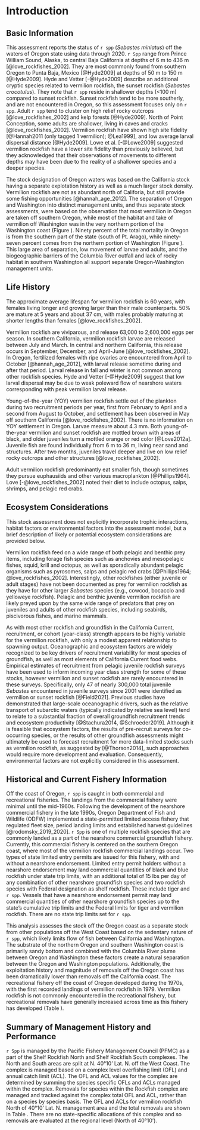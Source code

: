 # Introduction
## Basic Information
This assessment reports the status of `r spp` (*Sebastes miniatus*) off the waters of Oregon state using data through 2020. `r Spp` range from Prince William Sound, Alaska, to central Baja California at depths of 6 m to 436 m [@love_rockfishes_2002]. They are most commonly found from southern Oregon to Punta Baja, Mexico [@Hyde2009] at depths of 50 m to 150 m [@Hyde2009].  Hyde and Vetter [-@Hyde2009] describe an additional cryptic species related to vermilion rockfish, the sunset rockfish (*Sebastes crocotulus*). They note that `r spp` reside in shallower depths (<100 m) compared to sunset rockfish. Sunset rockfish tend to be more southerly, and are not encountered in Oregon, so this assessment focuses only on `r spp`. Adult `r spp` tend to cluster on high relief rocky outcrops [@love_rockfishes_2002] and kelp forests [@Hyde2009]. North of Point Conception, some adults are shallower, living in caves and cracks [@love_rockfishes_2002]. Vermilion rockfish have shown high site fidelity [@Hannah2011 (only tagged 1 vermilion); @Lea1999], and low average larval dispersal distance [@Hyde2009]. Lowe et al. [-@Lowe2009] suggested vermilion rockfish have a lower site fidelity than previously believed, but they acknowledged that their observations of movements to different depths may have been due to the reality of a shallower species and a deeper species.

The stock designation of Oregon waters was based on the California stock having a separate explotation history as well as a much larger stock density. Vermilion rockfish are not as abundant north of Califoria, but still provide some fishing opportunities [@hannah_age_2012]. The separation of Oregon and Washington into distinct management units, and thus separate stock assessments, were based on the observation that most vermilion in Oregon are taken off southern Oregon, while most of the habitat and take of vermilion off Washington was in the very northern portion of the Washington coast (Figure \ref{fig:ORWA-map}). Ninety percent of the total mortality in Oregon is from the southern part of the state (south of Pt. Arago), while ninety-seven percent comes from the northern portion of Washington (Figure \ref{fig:tm-plot}). This large area of separation, low movement of larvae and adults, and the biogeographic barriers of the Columbia River outfall and lack of rocky habitat in southern Washington all support separate Oregon-Washington management units.

## Life History 
The approximate average lifespan for vermilion rockfish is 60 years, with females living longer and growing larger than their male counterparts. 50% are mature at 5 years and about 37 cm, with males probably maturing at shorter lengths than females [@love_rockfishes_2002].

Vermilion rockfish are viviparous, and release 63,000 to 2,600,000 eggs per season. In southern California, vermilion rockfish larvae are released between July and March. In central and northern California, this release occurs in September, December, and April-June [@love_rockfishes_2002].  In Oregon, fertilized females with ripe ovaries are encountered from April to October [@hannah_age_2012], with larval release sometime during and after that period. Larval release in fall and winter is not common among other rockfish species. Hyde and Vetter [-@Hyde2009] suggest that low larval dispersal may be due to weak poleward flow of nearshore waters corresponding with peak vermilion larval release. 

Young-of-the-year (YOY) vermilion rockfish settle out of the plankton during two recruitment periods per year, first from February to April and a second from August to October, and settlement has been observed in May off southern California [@love_rockfishes_2002]. There is no information on YOY settlement in Oregon. Larvae measure about 4.3 mm. Both young-of-the-year vermilion and sunset rockfish are mottled brown with areas of black, and older juveniles turn a mottled orange or red color [@Love2012a]. Juvenile fish are found individually from 6 m to 36 m, living near sand and structures. After two months, juveniles travel deeper and live on low relief rocky outcrops and other structures [@love_rockfishes_2002].

Adult vermilion rockfish predominantly eat smaller fish, though sometimes they pursue euphausiids and other various macroplankton [@Phillips1964]. Love [-@love_rockfishes_2002] noted their diet to include octopus, salps, shrimps, and pelagic red crabs. 


## Ecosystem Considerations
This stock assessment does not explicitly incorporate trophic interactions, habitat factors or environmental factors into the assessment model, but a brief description of likely or potential ecosystem considerations are provided below. 

Vermilion rockfish feed on a wide range of both pelagic and benthic prey items, including forage fish species such as anchovies and mesopelagic fishes, squid, krill and octopus, as well as sporadically abundant
pelagic organisms such as pyrosomes, salps and pelagic red crabs [@Phillips1964; @love_rockfishes_2002]. Interestingly, other rockfishes (either juvenile or adult stages) have not been documented as prey for vermilion rockfish as they have for other larger *Sebastes* species (e.g., cowcod, bocaccio and yelloweye rockfish). Pelagic and benthic juvenile vermilion rockfish are likely preyed upon by the same wide range of predators that prey on juveniles and adults of other rockfish species, including seabirds, piscivorous fishes, and marine mammals.  

As with most other rockfish and groundfish in the California Current, recruitment, or cohort (year-class) strength appears to be highly variable for the vermilion rockfish, with only a modest apparent relationship to spawning output. Oceanographic and ecosystem factors are widely recognized to be key drivers of recruitment variability for most species of groundfish, as well as most elements of California Current food webs. Empirical estimates of recruitment from pelagic juvenile rockfish surveys have been used to inform incoming year class strength for some of these stocks, however vermilion and sunset rockfish are rarely encountered in these surveys. Specifically, only 47 of nearly 300,000 total juvenile *Sebastes* encountered in juvenile surveys since 2001 were identified as vermilion or sunset rockfish [@Field2021]. Previous studies have demonstrated that large-scale oceanographic drivers, such as the relative transport of subarctic waters (typically indicated by relative sea level) tend to relate to a substantial fraction of overall groundfish recruitment trends and ecosystem productivity [@Stachura2014, @Schroeder2019].  Although it is feasible that ecosystem factors, the results of pre-recruit surveys for co-occurring species, or the results of other groundfish assessments might ultimately be used to forecast recruitment for more data-limited stocks such as vermilion rockfish, as suggested by [@Thorson2014], such approaches would require more development and evaluation.  Consequently, environmental factors are not explicitly considered in this assessment.


## Historical and Current Fishery Information
Off the coast of Oregon, `r spp` is caught in both commercial and recreational fisheries. The landings from the commercial fishery were minimal until the mid-1960s. Following the development of the nearshore commercial fishery in the late 1990s, Oregon Department of Fish and Wildlife (ODFW) implemented a state-permitted limited access fishery that regulated fleet size, period landing limits and established harvest guidelines [@rodomsky_2019_2020]. `r Spp` is one of multiple rockfish species that are commonly landed as a part of the nearshore commercial groundfish fishery. Currently, this commercial fishery is centered on the southern Oregon coast, where most of the vermilion rockfish commercial landings occur.  Two types of state limited entry permits are issued for this fishery, with and without a nearshore endorsement. Limited entry permit holders without a nearshore endorsement may land commercial quantities of black and blue rockfish under state trip limits, with an additional total of 15 lbs per day of any combination of other nearshore groundfish species and two rockfish species with Federal designation as shelf rockfish. These include tiger and `r spp`. Vessels that have a nearshore endorsement permit may land commercial quantities of other nearshore groundfish species up to the state’s cumulative trip limits and the Federal limits for tiger and vermilion rockfish. There are no state trip limits set for `r spp`. 

This analysis assesses the stock off the Oregon coast as a separate stock from other populations off the West Coast based on the sedentary nature of `r spp`, which likely limits flow of fish between California and Washington. The substrate of the northern Oregon and southern Washington coast is primarily sandy bottom and combined with the Columbia River plume between Oregon and Washington these factors create a natural separation between the Oregon and Washington populations. Additionally, the exploitation history and magnitude of removals off the Oregon coast has been dramatically lower than removals off the California coast. The recreational fishery off the coast of Oregon developed during the 1970s, with the first recorded landings of vermillion rockfish in 1979. Vermilion rockfish is not commonly encountered in the recreational fishery, but recreational removals have generally increased across time as this fishery has developed (Table \ref{tab:allcatches}).

## Summary of Management History and Performance
`r Spp` is managed by the Pacific Fishery Management Council (PFMC) as a part of the Shelf Rockfish North and Shelf Rockfish South complexes. The North and South areas are split at N. 40°10’ Lat. N. off the West Coast. The complex is managed based on a complex level overfishing limit (OFL) and annual catch limit (ACL). The OFL and ACL values for the complex are determined by summing the species specific OFLs and ACLs managed within the complex. Removals for species within the Rockfish complex are managed and tracked against the complex total OFL and ACL, rather than on a species by species basis. The OFL and ACLs for vermilion rockfish North of 40°10’ Lat. N. management area and the total removals are shown in Table \ref{tab:OR_vermilion_mgmt}. There are no state-specific allocations of this complex and so removals are evaluated at the regional level (North of 40°10’). 

